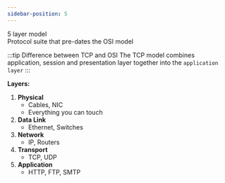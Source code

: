 ```yaml
---
sidebar-position: 5
---
```

5 layer model <br />
Protocol suite that pre-dates the OSI model <br />

:::tip Difference between TCP and OSI
The TCP model combines application, session and presentation layer together into the `application layer`
:::


**Layers:** <br />
1. **Physical**
    - Cables, NIC
    - Everything you can touch
2. **Data Link**
    - Ethernet, Switches
3. **Network**
    - IP, Routers
4. **Transport**
    - TCP, UDP
5. **Application**
    - HTTP, FTP, SMTP